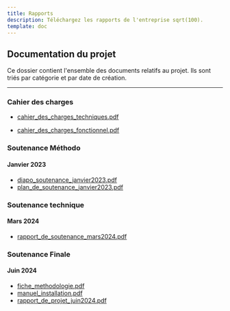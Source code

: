 ```yaml
---
title: Rapports
description: Téléchargez les rapports de l'entreprise sqrt(100).
template: doc
---
```




## Documentation du projet

Ce dossier contient l'ensemble des documents relatifs au projet. Ils sont triés par catégorie et par date de création.

***

### Cahier des charges 

* [cahier_des_charges_techniques.pdf](https://github.com/jean-voila/sqrt100/blob/7fcce5d87dc61cc3332626af5002ea1980953265/Fichiers/CDCT/cahier_des_charges_techniques.pdf)

* [cahier_des_charges_fonctionnel.pdf](https://github.com/jean-voila/sqrt100/blob/main/Fichiers/CDCF/cahier_des_charges_fonctionnel.pdf)

### Soutenance Méthodo
#### Janvier 2023

* [diapo_soutenance_janvier2023.pdf](https://github.com/jean-voila/sqrt100/blob/7fcce5d87dc61cc3332626af5002ea1980953265/Fichiers/SOUTENANCE_METHODO_janvier2023/diapo_soutenance_janvier2023.pdf)
* [plan_de_soutenance_janvier2023.pdf](https://github.com/jean-voila/sqrt100/blob/7fcce5d87dc61cc3332626af5002ea1980953265/Fichiers/SOUTENANCE_METHODO_janvier2023/plan_de_soutenance_janvier2023.pdf)

### Soutenance technique
#### Mars 2024

* [rapport_de_soutenance_mars2024.pdf](https://github.com/jean-voila/sqrt100/blob/7fcce5d87dc61cc3332626af5002ea1980953265/Fichiers/SOUTENANCE_TECHNIQUE_mars2024/rapport_de_soutenance_mars2024.pdf)

### Soutenance Finale
#### Juin 2024

* [fiche_methodologie.pdf](https://github.com/jean-voila/sqrt100/blob/7fcce5d87dc61cc3332626af5002ea1980953265/Fichiers/SOUTENANCE_FINALE_juin2024/fiche_methodologie.pdf)
* [manuel_installation.pdf](https://github.com/jean-voila/sqrt100/blob/7fcce5d87dc61cc3332626af5002ea1980953265/Fichiers/SOUTENANCE_FINALE_juin2024/manuel_installation.pdf)
* [rapport_de_projet_juin2024.pdf](https://github.com/jean-voila/sqrt100/blob/7fcce5d87dc61cc3332626af5002ea1980953265/Fichiers/SOUTENANCE_FINALE_juin2024/rapport_de_projet_juin2024.pdf)